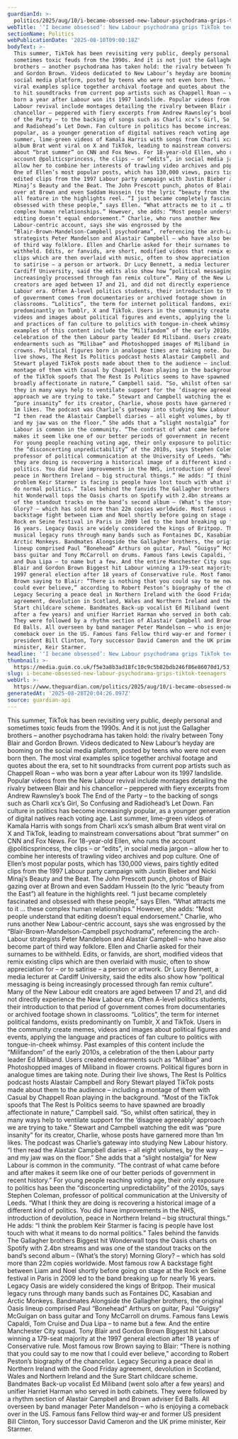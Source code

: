 ```yaml
---
guardianId: >-
  politics/2025/aug/10/i-became-obsessed-new-labour-psychodrama-grips-tiktok-teenagers
webTitle: '‘I became obsessed’: New Labour psychodrama grips TikTok teenagers'
sectionName: Politics
webPublicationDate: '2025-08-10T09:00:18Z'
bodyText: >-
  This summer, TikTok has been revisiting very public, deeply personal and
  sometimes toxic feuds from the 1990s. And it is not just the Gallagher
  brothers – another psychodrama has taken hold: the rivalry between Tony Blair
  and Gordon Brown. Videos dedicated to New Labour’s heyday are booming on the
  social media platform, posted by teens who were not even born then. The most
  viral examples splice together archival footage and quotes about the era, set
  to hit soundtracks from current pop artists such as Chappell Roan – who was
  born a year after Labour won its 1997 landslide. Popular videos from the New
  Labour revival include montages detailing the rivalry between Blair and his
  chancellor – peppered with fiery excerpts from Andrew Rawnsley’s book The End
  of the Party – to the backing of songs such as Charli xcx’s Girl, So Confusing
  and Radiohead’s Let Down. Fan culture in politics has become increasingly
  popular, as a younger generation of digital natives reach voting age. Last
  summer, lime-green videos of Kamala Harris with songs from Charli xcx’s smash
  album Brat went viral on X and TikTok, leading to mainstream conversations
  about “brat summer” on CNN and Fox News. For 18-year-old Ellen, who runs the
  account @politicsprincess, the clips – or “edits”, in social media jargon –
  allow her to combine her interests of trawling video archives and pop culture.
  One of Ellen’s most popular posts, which has 130,000 views, pairs tightly
  edited clips from the 1997 Labour party campaign with Justin Bieber and Nicki
  Minaj’s Beauty and the Beat. The John Prescott punch, photos of Blair gazing
  over at Brown and even Saddam Hussein (to the lyric “beauty from the East”)
  all feature in the highlights reel. “I just became completely fascinated and
  obsessed with these people,” says Ellen. “What attracts me to it … these
  complex human relationships.” However, she adds: “Most people understand that
  editing doesn’t equal endorsement.” Charlie, who runs another New
  Labour-centric account, says she was engrossed by the
  “Blair-Brown-Mandelson-Campbell psychodrama”, referencing the arch-Labour
  strategists Peter Mandelson and Alastair Campbell – who have also become part
  of third way folklore. Ellen and Charlie asked for their surnames to be
  withheld. Edits, or fanvids, are short, modified videos that remix existing
  clips which are then overlaid with music, often to show appreciation for – or
  to satirise – a person or artwork. Dr Lucy Bennett, a media lecturer at
  Cardiff University, said the edits also show how “political messaging is being
  increasingly processed through fan remix culture”. Many of the New Labour edit
  creators are aged between 17 and 21, and did not directly experience the New
  Labour era. Often A-level politics students, their introduction to that period
  of government comes from documentaries or archived footage shown in
  classrooms. “Lolitics”, the term for internet political fandoms, exists
  predominantly on Tumblr, X and TikTok. Users in the community create memes,
  videos and images about political figures and events, applying the language
  and practices of fan culture to politics with tongue-in-cheek whimsy. Past
  examples of this content include the “Milifandom” of the early 2010s, a
  celebration of the then Labour party leader Ed Miliband. Users created
  endearments such as “Milibae” and Photoshopped images of Miliband in flower
  crowns. Political figures born in analogue times are taking note. During their
  live shows, The Rest Is Politics podcast hosts Alastair Campbell and Rory
  Stewart played TikTok posts made about them to the audience – including a
  montage of them with Casual by Chappell Roan playing in the background. “Most
  of the TikTok spoofs that The Rest Is Politics seems to have spawned are
  broadly affectionate in nature,” Campbell said. “So, whilst often satirical,
  they in many ways help to ventilate support for the ‘disagree agreeably’
  approach we are trying to take.” Stewart and Campbell watching the edit was
  “pure insanity” for its creator, Charlie, whose posts have garnered more than
  1m likes. The podcast was Charlie’s gateway into studying New Labour history.
  “I then read the Alastair Campbell diaries – all eight volumes, by the way –
  and my jaw was on the floor.” She adds that a “slight nostalgia” for New
  Labour is common in the community. “The contrast of what came before and after
  makes it seem like one of our better periods of government in recent history.”
  For young people reaching voting age, their only exposure to politics has been
  the “disconcerting unpredictability” of the 2010s, says Stephen Coleman,
  professor of political communication at the University of Leeds. “What I think
  they are doing is recovering a historical image of a different kind of
  politics. You did have improvements in the NHS, introduction of devolution,
  peace in Northern Ireland – big structural things.” He adds: “I think the
  problem Keir Starmer is facing is people have lost touch with what it means to
  do normal politics.” Tales behind the fanvids The Gallagher brothers Biggest
  hit Wonderwall tops the Oasis charts on Spotify with 2.4bn streams and was one
  of the standout tracks on the band’s second album – (What’s the story) Morning
  Glory? – which has sold more than 22m copies worldwide. Most famous row A
  backstage fight between Liam and Noel shortly before going on stage at the
  Rock en Seine festival in Paris in 2009 led to the band breaking up for nearly
  16 years. Legacy Oasis are widely considered the kings of Britpop. Their
  musical legacy runs through many bands such as Fontaines DC, Kasabian and
  Arctic Monkeys. Bandmates Alongside the Gallagher brothers, the original Oasis
  lineup comprised Paul “Bonehead” Arthurs on guitar, Paul “Guigsy” McGuigan on
  bass guitar and Tony McCarroll on drums. Famous fans Lewis Capaldi, Tom Cruise
  and Dua Lipa – to name but a few. And the entire Manchester City squad. Tony
  Blair and Gordon Brown Biggest hit Labour winning a 179-seat majority at the
  1997 general election after 18 years of Conservative rule. Most famous row
  Brown saying to Blair: “There is nothing that you could say to me now that I
  could ever believe,” according to Robert Peston’s biography of the chancellor.
  Legacy Securing a peace deal in Northern Ireland with the Good Friday
  agreement, devolution in Scotland, Wales and Northern Ireland and the Sure
  Start childcare scheme. Bandmates Back-up vocalist Ed Miliband (went solo
  after a few years) and unifier Harriet Harman who served in both cabinets.
  They were followed by a rhythm section of Alastair Campbell and Brown adviser
  Ed Balls. All overseen by band manager Peter Mandelson – who is enjoying a
  comeback over in the US. Famous fans Fellow third way-er and former US
  president Bill Clinton, Tory successor David Cameron and the UK prime
  minister, Keir Starmer.
headline: '‘I became obsessed’: New Labour psychodrama grips TikTok teenagers'
thumbnail: >-
  https://media.guim.co.uk/f5e3a8b3ad18fc10c9c5b82bdb246f86e86070d1/53_0_1922_1537/500.jpg
slug: i-became-obsessed-new-labour-psychodrama-grips-tiktok-teenagers
webUrl: >-
  https://www.theguardian.com/politics/2025/aug/10/i-became-obsessed-new-labour-psychodrama-grips-tiktok-teenagers
generatedAt: '2025-08-28T20:04:26.097Z'
source: guardian-api
---
```

This summer, TikTok has been revisiting very public, deeply personal and sometimes toxic feuds from the 1990s. And it is not just the Gallagher brothers – another psychodrama has taken hold: the rivalry between Tony Blair and Gordon Brown. Videos dedicated to New Labour’s heyday are booming on the social media platform, posted by teens who were not even born then. The most viral examples splice together archival footage and quotes about the era, set to hit soundtracks from current pop artists such as Chappell Roan – who was born a year after Labour won its 1997 landslide. Popular videos from the New Labour revival include montages detailing the rivalry between Blair and his chancellor – peppered with fiery excerpts from Andrew Rawnsley’s book The End of the Party – to the backing of songs such as Charli xcx’s Girl, So Confusing and Radiohead’s Let Down. Fan culture in politics has become increasingly popular, as a younger generation of digital natives reach voting age. Last summer, lime-green videos of Kamala Harris with songs from Charli xcx’s smash album Brat went viral on X and TikTok, leading to mainstream conversations about “brat summer” on CNN and Fox News. For 18-year-old Ellen, who runs the account @politicsprincess, the clips – or “edits”, in social media jargon – allow her to combine her interests of trawling video archives and pop culture. One of Ellen’s most popular posts, which has 130,000 views, pairs tightly edited clips from the 1997 Labour party campaign with Justin Bieber and Nicki Minaj’s Beauty and the Beat. The John Prescott punch, photos of Blair gazing over at Brown and even Saddam Hussein (to the lyric “beauty from the East”) all feature in the highlights reel. “I just became completely fascinated and obsessed with these people,” says Ellen. “What attracts me to it … these complex human relationships.” However, she adds: “Most people understand that editing doesn’t equal endorsement.” Charlie, who runs another New Labour-centric account, says she was engrossed by the “Blair-Brown-Mandelson-Campbell psychodrama”, referencing the arch-Labour strategists Peter Mandelson and Alastair Campbell – who have also become part of third way folklore. Ellen and Charlie asked for their surnames to be withheld. Edits, or fanvids, are short, modified videos that remix existing clips which are then overlaid with music, often to show appreciation for – or to satirise – a person or artwork. Dr Lucy Bennett, a media lecturer at Cardiff University, said the edits also show how “political messaging is being increasingly processed through fan remix culture”. Many of the New Labour edit creators are aged between 17 and 21, and did not directly experience the New Labour era. Often A-level politics students, their introduction to that period of government comes from documentaries or archived footage shown in classrooms. “Lolitics”, the term for internet political fandoms, exists predominantly on Tumblr, X and TikTok. Users in the community create memes, videos and images about political figures and events, applying the language and practices of fan culture to politics with tongue-in-cheek whimsy. Past examples of this content include the “Milifandom” of the early 2010s, a celebration of the then Labour party leader Ed Miliband. Users created endearments such as “Milibae” and Photoshopped images of Miliband in flower crowns. Political figures born in analogue times are taking note. During their live shows, The Rest Is Politics podcast hosts Alastair Campbell and Rory Stewart played TikTok posts made about them to the audience – including a montage of them with Casual by Chappell Roan playing in the background. “Most of the TikTok spoofs that The Rest Is Politics seems to have spawned are broadly affectionate in nature,” Campbell said. “So, whilst often satirical, they in many ways help to ventilate support for the ‘disagree agreeably’ approach we are trying to take.” Stewart and Campbell watching the edit was “pure insanity” for its creator, Charlie, whose posts have garnered more than 1m likes. The podcast was Charlie’s gateway into studying New Labour history. “I then read the Alastair Campbell diaries – all eight volumes, by the way – and my jaw was on the floor.” She adds that a “slight nostalgia” for New Labour is common in the community. “The contrast of what came before and after makes it seem like one of our better periods of government in recent history.” For young people reaching voting age, their only exposure to politics has been the “disconcerting unpredictability” of the 2010s, says Stephen Coleman, professor of political communication at the University of Leeds. “What I think they are doing is recovering a historical image of a different kind of politics. You did have improvements in the NHS, introduction of devolution, peace in Northern Ireland – big structural things.” He adds: “I think the problem Keir Starmer is facing is people have lost touch with what it means to do normal politics.” Tales behind the fanvids The Gallagher brothers Biggest hit Wonderwall tops the Oasis charts on Spotify with 2.4bn streams and was one of the standout tracks on the band’s second album – (What’s the story) Morning Glory? – which has sold more than 22m copies worldwide. Most famous row A backstage fight between Liam and Noel shortly before going on stage at the Rock en Seine festival in Paris in 2009 led to the band breaking up for nearly 16 years. Legacy Oasis are widely considered the kings of Britpop. Their musical legacy runs through many bands such as Fontaines DC, Kasabian and Arctic Monkeys. Bandmates Alongside the Gallagher brothers, the original Oasis lineup comprised Paul “Bonehead” Arthurs on guitar, Paul “Guigsy” McGuigan on bass guitar and Tony McCarroll on drums. Famous fans Lewis Capaldi, Tom Cruise and Dua Lipa – to name but a few. And the entire Manchester City squad. Tony Blair and Gordon Brown Biggest hit Labour winning a 179-seat majority at the 1997 general election after 18 years of Conservative rule. Most famous row Brown saying to Blair: “There is nothing that you could say to me now that I could ever believe,” according to Robert Peston’s biography of the chancellor. Legacy Securing a peace deal in Northern Ireland with the Good Friday agreement, devolution in Scotland, Wales and Northern Ireland and the Sure Start childcare scheme. Bandmates Back-up vocalist Ed Miliband (went solo after a few years) and unifier Harriet Harman who served in both cabinets. They were followed by a rhythm section of Alastair Campbell and Brown adviser Ed Balls. All overseen by band manager Peter Mandelson – who is enjoying a comeback over in the US. Famous fans Fellow third way-er and former US president Bill Clinton, Tory successor David Cameron and the UK prime minister, Keir Starmer.
